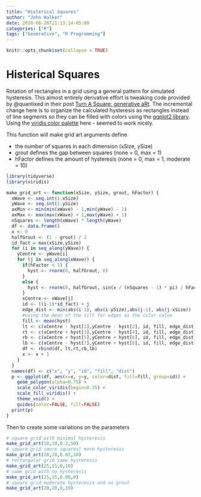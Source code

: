 ```yaml
---
title: "Histerical Squares"
author: "John Walker"
date: 2020-06-26T21:13:14-05:00
categories: ["R"]
tags: ["Generative", "R Programming"]
---
```


```r
knitr::opts_chunk$set(collapse = TRUE)
```

# Histerical Squares

 Rotation of rectangles in a grid using a general pattern for simulated hysteresis. This almost entirely derivative effort is tweaking code provided by @quantixed in their post [Turn A Square: generative aRt](https://quantixed.org/2019/05/26/turn-a-square-generative-art/). The incremental change here is to organize the calculated hysteresis as rectangles instead of line segments so they can be filled with colors using the [ggplot2 library](https://ggplot2.tidyverse.org/). Using the [viridis color palette](https://cran.r-project.org/web/packages/viridis/vignettes/intro-to-viridis.html) here - seemed to work nicely.

 This function will make grid art arguments define

 - the number of squares in each dimension (xSize, ySize)
 - grout defines the gap between squares (none = 0, max = 1)
 - hFactor defines the amount of hysteresis (none = 0, max = 1, moderate = 10)

```r
library(tidyverse)
library(viridis)

make_grid_art <- function(xSize, ySize, grout, hFactor) {
  xWave <- seq.int(1:xSize)
  yWave <- seq.int(1:ySize)
  axMin <- min(min(xWave) - 1,min(yWave) - 1)
  axMax <- max(max(xWave) + 1,max(yWave) + 1)
  nSquares <- length(xWave) * length(yWave)
  df <- data.frame()
  x <- 0
  halfGrout <- (1 - grout) / 2
  id_fact = max(xSize,ySize)
  for (i in seq_along(yWave)) {
    yCentre <- yWave[i]
    for (j in seq_along(xWave)) {
      if(hFactor < 1) {
        hyst <- rnorm(8, halfGrout, 0)
      }
      else {
        hyst <- rnorm(8, halfGrout, sin(x / (nSquares - 1) * pi) / hFactor)
      }
      xCentre <- xWave[j]
      id <- ((i-1)*id_fact) + j
      edge_dist <- min(abs(i-1), abs(i-ySize),abs(j-1), abs(j-xSize))
      #using the mean of the tilt for edges as the color value
      fill <- mean(hyst)
      lt <- c(xCentre - hyst[1],yCentre - hyst[2], id, fill, edge_dist)
      rt <- c(xCentre + hyst[3],yCentre - hyst[4], id, fill, edge_dist)
      rb <- c(xCentre + hyst[5],yCentre + hyst[6], id, fill, edge_dist)
      lb <- c(xCentre - hyst[7],yCentre + hyst[8], id, fill, edge_dist)
      df <- rbind(df, lt,rt,rb,lb)
      x <- x + 1
    }
  }
  names(df) <- c("x", "y", "id", "fill", "dist")  
  p <- ggplot(df, aes(x=x, y=y, color=dist, fill=fill, group=id)) +
    geom_polygon(alpha=0.75) +
    scale_color_viridis(begin=0.35) +
    scale_fill_viridis() +
    theme_void() +
    guides(color=FALSE, fill=FALSE)
  print(p)
}
```

Then to create some variations on the parameters
```r
# square grid with minimal hysteresis
make_grid_art(10,10,0.2,50)
# square grid (more squares) more hysteresis
make_grid_art(20,20,0.02,10)
# rectangular grid same hysteresis
make_grid_art(25,15,0,10)
# same grid with no hysteresis
make_grid_art(25,15,0.08,0)
# square grid moderate hysteresis and no grout
make_grid_art(20,20,0,10)
```
